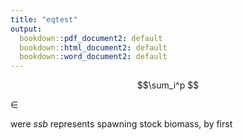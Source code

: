 ```yaml
---
title: "eqtest"
output:
  bookdown::pdf_document2: default
  bookdown::html_document2: default
  bookdown::word_document2: default
---
```



$$\sum_i^p $$

$\in$

\begin{equation}
  n_{t,a}=\begin{cases}
      = BH(ssb_{t-1}) & \text{if $a = 1$}\\
     = n_{t-1,a-1}e^{-(m + f*s_{a-1})}, & \text{if $1< a < max(age)$}\\
     =  n_{t-1,a}e^{-(m + f*s_a)} + n_{t-1,a-1}e^{-(m + f*s_{a-1})}, & \text{if $a = max(a)$}
  \end{cases}
  (\#eq:pop)
\end{equation}

were *ssb* represents spawning stock biomass, by first

\begin{equation}
  l_{a} = l_{\infty}\left(1 - e^{-k(a - a_0)}\right)
  (\#eq:vbk)
\end{equation}


\begin{equation}
  \sum_{i=1}^{p}Catch_{i,t} - cE_{i,t}
  \label{eqn:profits}
\end{equation}


\begin{equation}
  b_{a} = w_a \times l_{a}^{w_b}
  (\#eq:weight)
\end{equation}


\begin{equation}
  E_{t} = E_{t-1}\times\theta{Profits_{t-1}}
  (\#eq:oa)
\end{equation}

\begin{equation}
  Profits_{t} = pCatch - cE_{t}^\beta
  \label{eqn:example}
\end{equation}








